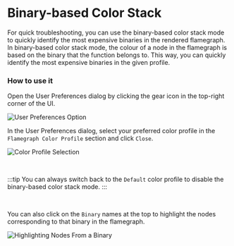 # Binary-based Color Stack


For quick troubleshooting, you can use the binary-based color stack mode to quickly identify the most expensive binaries in the rendered flamegraph. In binary-based color stack mode, the colour of a node in the flamegraph is based on the
binary that the function belongs to. This way, you can quickly identify the most expensive binaries in the given profile.

### How to use it
Open the User Preferences dialog by clicking the gear icon in the top-right corner of the UI.

<BrowserWindow>

![User Preferences Option](../static/img/parca/user-preferences-icon.png)
</BrowserWindow>
<br />

In the User Preferences dialog, select your preferred color profile in the `Flamegraph Color Profile` section and click `Close`.


<BrowserWindow>

![Color Profile Selection](../static/img/parca/color-profile-selection.gif)

</BrowserWindow>
<br />

:::tip
You can always switch back to the `Default` color profile to disable the binary-based color stack mode.
:::

<br />

You can also click on the `Binary` names at the top to highlight the nodes corresponding to that binary in the flamegraph.

<BrowserWindow>

![Highlighting Nodes From a Binary](../static/img/parca/highlighting-nodes-from-binary.png)

</BrowserWindow>
<br />